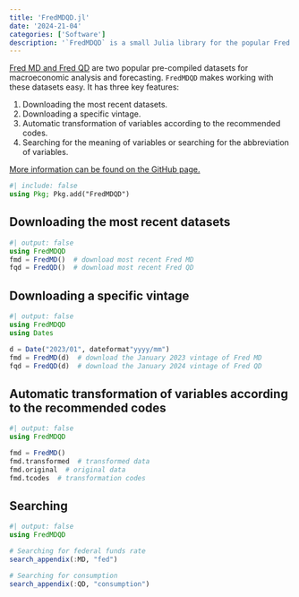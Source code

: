 ```yaml
---
title: 'FredMDQD.jl'
date: '2024-21-04'
categories: ['Software']
description: '`FredMDQD` is a small Julia library for the popular Fred MD and Fred QD datasets'
---
```


[Fred MD and Fred QD](https://research.stlouisfed.org/econ/mccracken/fred-databases/) are two popular pre-compiled datasets for macroeconomic analysis and forecasting. `FredMDQD` makes working with these datasets easy. It has three key features: 

1. Downloading the most recent datasets.
2. Downloading a specific vintage.
3. Automatic transformation of variables according to the recommended codes.
4. Searching for the meaning of variables or searching for the abbreviation of variables. 

[More information can be found on the GitHub page.](https://github.com/enweg/FredMDQD.jl)


```julia
#| include: false
using Pkg; Pkg.add("FredMDQD")
```

## Downloading the most recent datasets


```julia
#| output: false
using FredMDQD
fmd = FredMD()  # download most recent Fred MD
fqd = FredQD()  # download most recent Fred QD
```

## Downloading a specific vintage 


```julia
#| output: false
using FredMDQD
using Dates 

d = Date("2023/01", dateformat"yyyy/mm")
fmd = FredMD(d)  # download the January 2023 vintage of Fred MD
fqd = FredQD(d)  # download the January 2024 vintage of Fred QD
```

## Automatic transformation of variables according to the recommended codes 


```julia
#| output: false
using FredMDQD

fmd = FredMD()
fmd.transformed  # transformed data 
fmd.original  # original data
fmd.tcodes  # transformation codes
```

## Searching 


```julia
#| output: false
using FredMDQD

# Searching for federal funds rate
search_appendix(:MD, "fed")

# Searching for consumption
search_appendix(:QD, "consumption")
```

